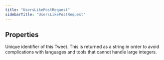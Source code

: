 ```yaml
---
title: "UsersLikePostRequest"
sidebarTitle: "UsersLikePostRequest"
---
```


## Properties

<ResponseField name="tweetId" type="string">
Unique identifier of this Tweet. This is returned as a string in order to avoid complications with languages and tools that cannot handle large integers.

</ResponseField>
